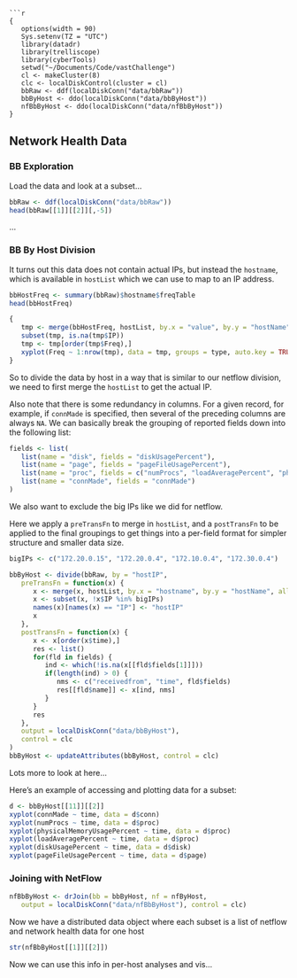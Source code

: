 ```

```r
{
   options(width = 90)
   Sys.setenv(TZ = "UTC")
   library(datadr)
   library(trelliscope)
   library(cyberTools)
   setwd("~/Documents/Code/vastChallenge")
   cl <- makeCluster(8)
   clc <- localDiskControl(cluster = cl)
   bbRaw <- ddf(localDiskConn("data/bbRaw"))
   bbByHost <- ddo(localDiskConn("data/bbByHost"))
   nfBbByHost <- ddo(localDiskConn("data/nfBbByHost"))
}
```

## Network Health Data ##

### BB Exploration ###

Load the data and look at a subset...

```r
bbRaw <- ddf(localDiskConn("data/bbRaw"))
head(bbRaw[[1]][[2]][,-5])
```

...

### BB By Host Division ###

It turns out this data does not contain actual IPs, but instead the `hostname`, which is available in `hostList` which we can use to map to an IP address.  

```r
bbHostFreq <- summary(bbRaw)$hostname$freqTable
head(bbHostFreq)
```

```r
{
   tmp <- merge(bbHostFreq, hostList, by.x = "value", by.y = "hostName", all.x = TRUE)
   subset(tmp, is.na(tmp$IP))
   tmp <- tmp[order(tmp$Freq),]
   xyplot(Freq ~ 1:nrow(tmp), data = tmp, groups = type, auto.key = TRUE)
}
```

So to divide the data by host in a way that is similar to our netflow division, we need to first merge the `hostList` to get the actual IP.

Also note that there is some redundancy in columns.  For a given record, for example, if `connMade` is specified, then several of the preceding columns are always `NA`.  We can basically break the grouping of reported fields down into the following list:

```r
fields <- list(
   list(name = "disk", fields = "diskUsagePercent"),
   list(name = "page", fields = "pageFileUsagePercent"),
   list(name = "proc", fields = c("numProcs", "loadAveragePercent", "physicalMemoryUsagePercent")),
   list(name = "connMade", fields = "connMade")
)
```

We also want to exclude the big IPs like we did for netflow.  

Here we apply a `preTransFn` to merge in `hostList`, and a `postTransFn` to be applied to the final groupings to get things into a per-field format for simpler structure and smaller data size.

```r
bigIPs <- c("172.20.0.15", "172.20.0.4", "172.10.0.4", "172.30.0.4")

bbByHost <- divide(bbRaw, by = "hostIP",
   preTransFn = function(x) {
      x <- merge(x, hostList, by.x = "hostname", by.y = "hostName", all.x = TRUE)
      x <- subset(x, !x$IP %in% bigIPs)
      names(x)[names(x) == "IP"] <- "hostIP"
      x
   },
   postTransFn = function(x) {
      x <- x[order(x$time),]
      res <- list()
      for(fld in fields) {
         ind <- which(!is.na(x[[fld$fields[1]]]))
         if(length(ind) > 0) {
            nms <- c("receivedfrom", "time", fld$fields)
            res[[fld$name]] <- x[ind, nms]
         }
      }
      res
   },
   output = localDiskConn("data/bbByHost"),
   control = clc
)
bbByHost <- updateAttributes(bbByHost, control = clc)
```

Lots more to look at here...

Here's an example of accessing and plotting data for a subset:


```r
d <- bbByHost[[11]][[2]]
xyplot(connMade ~ time, data = d$conn)
xyplot(numProcs ~ time, data = d$proc)
xyplot(physicalMemoryUsagePercent ~ time, data = d$proc)
xyplot(loadAveragePercent ~ time, data = d$proc)
xyplot(diskUsagePercent ~ time, data = d$disk)
xyplot(pageFileUsagePercent ~ time, data = d$page)
```

### Joining with NetFlow ###

```r
nfBbByHost <- drJoin(bb = bbByHost, nf = nfByHost, 
   output = localDiskConn("data/nfBbByHost"), control = clc)
```

Now we have a distributed data object where each subset is a list of netflow and network health data for one host

```r
str(nfBbByHost[[1]][[2]])
```

Now we can use this info in per-host analyses and vis...


